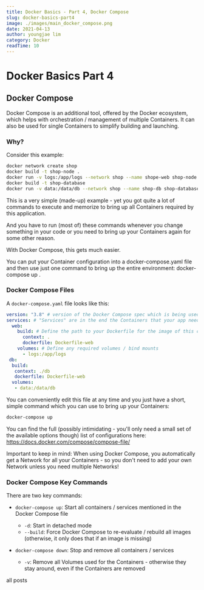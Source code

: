 ```yaml
---
title: Docker Basics - Part 4, Docker Compose 
slug: docker-basics-part4
image: ./images/main_docker_compose.png
date: 2021-04-13
author: youngjae lim
category: Docker
readTime: 10
---
```



# Docker Basics Part 4

## Docker Compose

Docker Compose is an additional tool, offered by the Docker ecosystem, which helps with
orchestration / management of multiple Containers. It can also be used for single Containers to
simplify building and launching.

### Why?

Consider this example:

```bash
docker network create shop
docker build -t shop-node .
docker run -v logs:/app/logs --network shop --name shope-web shop-node
docker build -t shop-database
docker run -v data:/data/db --network shop --name shop-db shop-database
```

This is a very simple (made-up) example - yet you got quite a lot of commands to execute and
memorize to bring up all Containers required by this application.

And you have to run (most of) these commands whenever you change something in your code or
you need to bring up your Containers again for some other reason.

With Docker Compose, this gets much easier.

You can put your Container configuration into a docker-compose.yaml file and then use just one
command to bring up the entire environment: docker-compose up .

### Docker Compose Files

A `docker-compose.yaml` file looks like this:

```yaml file=docker-compose.yaml
version: "3.8" # version of the Docker Compose spec which is being used
services: # "Services" are in the end the Containers that your app needs
  web:
    build: # Define the path to your Dockerfile for the image of this container
      context: .
      dockerfile: Dockerfile-web
    volumes: # Define any required volumes / bind mounts
      - logs:/app/logs
 db:
  build:
   context: ./db
   dockerfile: Dockerfile-web
  volumes:
   - data:/data/db
 ```

You can conveniently edit this file at any time and you just have a short, simple command which
you can use to bring up your Containers:

```bash
docker-compose up
```

You can find the full (possibly intimidating - you'll only need a small set of the available options
though) list of configurations here: https://docs.docker.com/compose/compose-file/

Important to keep in mind: When using Docker Compose, you automatically get a Network
for all your Containers - so you don't need to add your own Network unless you need multiple
Networks!

### Docker Compose Key Commands

There are two key commands:

- `docker-compose up`: Start all containers / services mentioned in the Docker Compose file
  - `-d`: Start in detached mode
  - `--build`: Force Docker Compose to re-evaluate / rebuild all images (otherwise, it only
does that if an image is missing)

- `docker-compose down`: Stop and remove all containers / services
  - `-v`: Remove all Volumes used for the Containers - otherwise they stay around, even if
the Containers are removed

<Link to='/posts' className='btn center-btn'>
  all posts
</Link>
